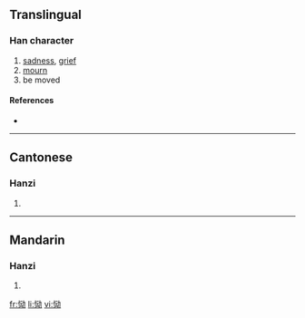 {{also|慟}}
==Translingual==

===Han character===
{{Han char|rn=61|rad=心|as=06|sn=9|four=|canj=心一戈尸 (PMIS)}}

# [[sadness]], [[grief]]
# [[mourn]]
# be moved

====References====
* {{Han ref|kx=0386.161|hdz=42293.130|uh=6078|ud=24696}}

----

==Cantonese==

===Hanzi===
{{yue-hanzi|jyut=|y=dung6}}

# {{defn|Cantonese}}

----

==Mandarin==

===Hanzi===
{{cmn-hanzi|tra=慟|pin=[[juàn]] ([[juan4]]), [[tòng]] ([[tong4]])|wg=chüan<sup>4</sup>, t'ung<sup>4</sup>}}

# {{defn|Mandarin}}

[[fr:恸]]
[[li:恸]]
[[vi:恸]]
